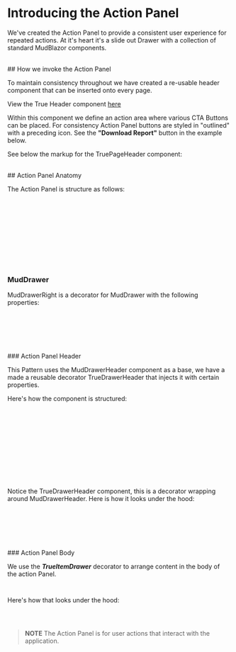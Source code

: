 
<Meta title="Patterns/Action Panel" />

# Introducing the Action Panel

We've created the Action Panel to provide a consistent user experience for repeated
actions. At it's heart it's a slide out Drawer with a collection of standard MudBlazor
components.

<Canvas of={ReportStories.Design} />
<br />
## How we invoke the Action Panel

To maintain consistency throughout we have created a re-usable header component
that can be inserted onto every page.

View the True Header component [here](?path=/docs/design-system-components-true-page-header--docs)

Within this component we define an action area where various CTA Buttons can be placed.
For consistency Action Panel buttons are styled in "outlined" with a preceding icon. See the **"Download Report"** button in the example below.

See below the markup for the TruePageHeader component:

<Canvas of={PageHeaderStories.ForBillValidation} />
<br />
## Action Panel Anatomy

The Action Panel is structure as follows:

```js
<MudDrawerRight>
  <MudDrawerContent>
    <MudGrid>
      // The Header is always present
      <ActionPanelHeader title="Download report" />
      // Content is always placed between GridItemDrawer
      <GridItemDrawer>(-- Content--)</GridItemDrawer>
    </MudGrid>
  </MudDrawerContent>
</MudDrawerRight>
```

### MudDrawer

MudDrawerRight is a decorator for MudDrawer with the following properties:

```c
// MudBlazor
<MudDrawer @bind-Open="@openRight" Anchor="Anchor.Right" {other props} >
    // Content
</MudDrawer>
```

<br />
### Action Panel Header

<Canvas of={ActionHeaderStories.Header} />

This Pattern uses the MudDrawerHeader component as a base, we have a made a reusable decorator TrueDrawerHeader that injects it with certain properties.

Here's how the component is structured:

```js
<>
  <TrueDrawerHeader classes="border-l-8 mud-border-primary align-center justify-space-between">
    <MudTypography typo="h6" classes="mud-primary-text">
      // Panel Title
    </MudTypography>
    <MudIconButton>(-- close icon --)</MudIconButton>
  </TrueDrawerHeader>
  <MudItem classes="mud-grid-item-xs-12">
    <MudDivider />
  </MudItem>
</>
```

Notice the TrueDrawerHeader component, this is a decorator wrapping around MudDrawerHeader.
Here is how it looks under the hood:

```js
// True Draw header
<MudDrawerHeader classes={"mud-grid-item-xs-12 pl-4 pr-2 pt-2 pb-2"}>
  {content}
</MudDrawerHeader>
```

<br />
### Action Panel Body

We use the **_TrueItemDrawer_** decorator to arrange content in the body of the action Panel.

```js
<TrueItemDrawer>{content}</TrueItemDrawer>
```

Here's how that looks under the hood:

```js
// React
<MudItem classes="mud-grid-item-xs-12 pl-6 pr-6 pt-8 pb-1">{content}</MudItem>
```

> **NOTE** The Action Panel is for user actions that interact with the application.
